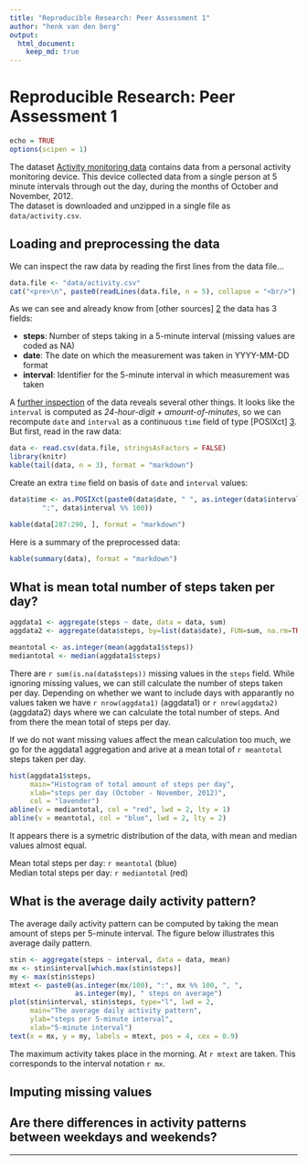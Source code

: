 ```yaml
---
title: "Reproducible Research: Peer Assessment 1"
author: "henk van den berg"
output: 
  html_document:
    keep_md: true
---
```


Reproducible Research: Peer Assessment 1
========================================

```r
echo = TRUE
options(scipen = 1)
```

<!--
Downloading a dataset from the internet and unzipping it into a local data
directory is a repeating chore. The `.LoadData()` function in 'load_data.R' does
just that. Because the 'activity.zip' is already part of the forked repository, 
we'll construct a local URL for the `urls` parameter of the function. But we
might also have used
https://d396qusza40orc.cloudfront.net/repdata%2Fdata%2Factivity.zip

```r
download.env <- new.env()
source("load_data.R", local = download.env)
download.env$.LoadData(file.path("file:/", getwd(), "activity.zip"))
rm(download.env)
```

Although the previous code chunck was *commented out* (for html) it is still
being processed by knitr.
-->

The dataset [Activity monitoring data][1] contains data from a personal activity 
monitoring device. This device collected data from a single person at 5 minute 
intervals through out
the day, during the months of October and November, 2012.  
The dataset is downloaded and unzipped in a single file as `data/activity.csv`.

## Loading and preprocessing the data

We can inspect the raw data by reading the first lines from the data file...
```r
data.file <- "data/activity.csv"
cat("<pre>\n", paste0(readLines(data.file, n = 5), collapse = "<br/>"), "\n</pre>", sep = "")
```

As we can see and already know from [other sources] [2] the data has 3 fields:

- **steps**: Number of steps taking in a 5-minute interval 
(missing values are coded as NA)
- **date**: The date on which the measurement was taken in YYYY-MM-DD format
- **interval**: Identifier for the 5-minute interval in which measurement was 
taken

A <a href="data/activity.csv" target="_blank">further inspection</a> of the data 
reveals several other things.
It looks like the `interval` is computed as *24-hour-digit + amount-of-minutes*,
so we can recompute `date` and `interval` as a continuous `time` field of 
type [POSIXct] [3]. But first, read in the raw data:

```r
data <- read.csv(data.file, stringsAsFactors = FALSE)
library(knitr)
kable(tail(data, n = 3), format = "markdown")
```

Create an extra `time` field on basis of `date` and `interval` values:

```r
data$time <- as.POSIXct(paste0(data$date, " ", as.integer(data$interval/100), 
        ":", data$interval %% 100))

kable(data[287:290, ], format = "markdown")
```

Here is a summary of the preprocessed data:
```r
kable(summary(data), format = "markdown")
```

## What is mean total number of steps taken per day?
```r
aggdata1 <- aggregate(steps ~ date, data = data, sum)
aggdata2 <- aggregate(data$steps, by=list(data$date), FUN=sum, na.rm=TRUE)

meantotal <- as.integer(mean(aggdata1$steps))
mediantotal <- median(aggdata1$steps)
```

There are `r sum(is.na(data$steps))` missing values in 
the `steps` field.
While ignoring missing values, we can still calculate the number of steps
taken per day.  Depending on whether we want to include days with apparantly 
no values taken we have `r nrow(aggdata1)` (aggdata1) or `r nrow(aggdata2)` 
(aggdata2) days where we
can calculate the total number of steps. And from there the mean total of steps
per day.

If we do not want missing values affect the mean calculation too much, we
go for the aggdata1 aggregation and
arive at a mean total of `r meantotal` steps taken per day.

```r
hist(aggdata1$steps,
     main="Histogram of total amount of steps per day", 
     xlab="steps per day (October - November, 2012)",
     col = "lavender")
abline(v = mediantotal, col = "red", lwd = 2, lty = 1)
abline(v = meantotal, col = "blue", lwd = 2, lty = 2)
```

It appears there is a symetric distribution of the data, with mean and median 
values almost equal.

Mean total steps per day: `r meantotal` (blue)  
Median total steps per day:  `r mediantotal` (red)

## What is the average daily activity pattern?

The average daily activity pattern can be computed by taking the mean amount of
steps per 5-minute interval. The figure below illustrates this average daily
pattern.
```r
stin <- aggregate(steps ~ interval, data = data, mean)
mx <- stin$interval[which.max(stin$steps)]
my <- max(stin$steps)
mtext <- paste0(as.integer(mx/100), ":", mx %% 100, ", ", 
                as.integer(my), " steps on average")
plot(stin$interval, stin$steps, type="l", lwd = 2,
     main="The average daily activity pattern",
     ylab="steps per 5-minute interval",
     xlab="5-minute interval")
text(x = mx, y = my, labels = mtext, pos = 4, cex = 0.9)
```

The maximum activity takes place in the morning. At `r mtext` are taken. This
corresponds to the interval notation `r mx`.

## Imputing missing values



## Are there differences in activity patterns between weekdays and weekends?


***
[1]: https://d396qusza40orc.cloudfront.net/repdata%2Fdata%2Factivity.zip
[2]: https://github.com/rdpeng/RepData_PeerAssessment1/blob/master/README.md
[3]: https://stat.ethz.ch/R-manual/R-devel/library/base/html/DateTimeClasses.html

